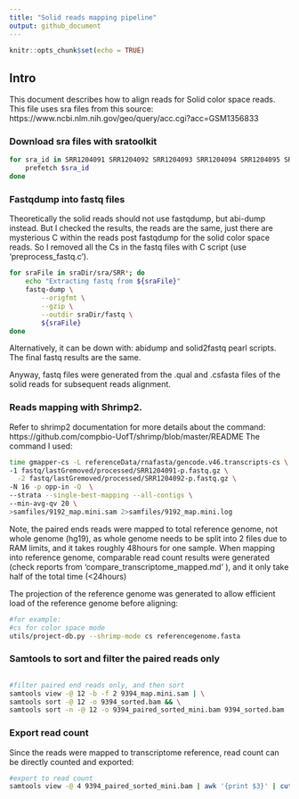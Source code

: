 ```yaml
---
title: "Solid reads mapping pipeline"
output: github_document
---
```


```r
knitr::opts_chunk$set(echo = TRUE)
```

## Intro
This document describes how to align reads for Solid color space reads. 
This file uses sra files from this source: 	 https://www.ncbi.nlm.nih.gov/geo/query/acc.cgi?acc=GSM1356833



### Download sra files with sratoolkit

```bash 
for sra_id in SRR1204091 SRR1204092 SRR1204093 SRR1204094 SRR1204095 SRR1204096 SRR1204097 SRR1204099 SRR1204098 SRR1204100 SRR1204101 SRR1204102 SRR1204103 SRR1204104 SRR1204105 SRR1204106 SRR1204107 SRR1204108 SRR1204109 SRR1204110 SRR1204111 SRR1204112 SRR1204113 SRR1204114 SRR1204115 SRR1204116 SRR1204117 SRR1204118 SRR1204119 SRR1204120 SRR1204121 SRR1204122 SRR1204123 SRR1204124 SRR1204125 SRR1204126 SRR1204127 SRR1204128 SRR1204129 SRR1204130 SRR1204131 SRR1204132; do
    prefetch $sra_id
done


```

### Fastqdump into fastq files
   Theoretically the solid reads should not use fastqdump, but abi-dump instead. But I checked the results, the reads are the same, just there are mysterious C within the reads post fastqdump for the solid color space reads. So I removed all the Cs in the fastq
files with C script (use 'preprocess_fastq.c'). 

```bash
for sraFile in sraDir/sra/SRR*; do
    echo "Extracting fastq from ${sraFile}"
    fastq-dump \
        --origfmt \
        --gzip \
        --outdir sraDir/fastq \
        ${sraFile}
done
```

Alternatively, it can be down with: abidump and solid2fastq pearl scripts. The final fastq results are the same.

Anyway, fastq files were generated from the .qual and .csfasta files of the solid reads for subsequent reads alignment. 
 
 
### Reads mapping with Shrimp2.
   Refer to shrimp2 documentation for more details about the command: https://github.com/compbio-UofT/shrimp/blob/master/README
The command I used:

```bash
time gmapper-cs -L referenceData/rnafasta/gencode.v46.transcripts-cs \
-1 fastq/lastGremoved/processed/SRR1204091-p.fastq.gz \
  -2 fastq/lastGremoved/processed/SRR1204092-p.fastq.gz \
-N 16 -p opp-in -Q  \
--strata --single-best-mapping --all-contigs \
--min-avg-qv 20 \
>samfiles/9192_map.mini.sam 2>samfiles/9192_map.mini.log

```


Note, the paired ends reads were mapped to total reference genome, not whole genome (hg19), as whole genome needs to be split into 2 files due to RAM limits, and it takes roughly 48hours for one sample.  When mapping into reference genome, comparable read count results were generated (check reports from 'compare_transcriptome_mapped.md' ), and it only take half of the total time (<24hours)

The projection of the reference genome was generated to allow efficient load of the reference genome before aligning:

```bash
#for example:
#cs for color space mode
utils/project-db.py --shrimp-mode cs referencegenome.fasta


```


### Samtools to sort and filter the paired reads only


```bash

#filter paired end reads only, and then sort
samtools view -@ 12 -b -f 2 9394_map.mini.sam | \
samtools sort -@ 12 -o 9394_sorted.bam && \
samtools sort -n -@ 12 -o 9394_paired_sorted_mini.bam 9394_sorted.bam


```

### Export read count

Since the reads were mapped to transcriptome reference, read count can be directly counted and exported:

```bash
#export to read count
samtools view -@ 4 9394_paired_sorted_mini.bam | awk '{print $3}' | cut -d'|' -f2,6 | sort | uniq -c > DEG/9192_mini_gene_id_name_counts.txt

```
